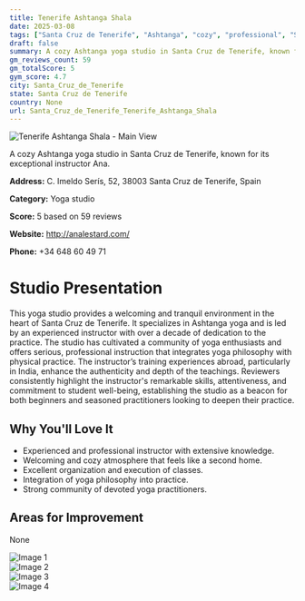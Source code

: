 ```yaml
---
title: Tenerife Ashtanga Shala
date: 2025-03-08
tags: ["Santa Cruz de Tenerife", "Ashtanga", "cozy", "professional", "Santa Cruz de Tenerife"]  
draft: false
summary: A cozy Ashtanga yoga studio in Santa Cruz de Tenerife, known for its exceptional instructor Ana.
gm_reviews_count: 59
gm_totalScore: 5
gym_score: 4.7
city: Santa_Cruz_de_Tenerife
state: Santa Cruz de Tenerife
country: None
url: Santa_Cruz_de_Tenerife_Tenerife_Ashtanga_Shala
---
```


<div className="aspect-[16/9] relative my-8">
  <img 
    src="https://lh5.googleusercontent.com/p/AF1QipOhArXddRcHC1IB5wa36l7PjpRHrYEAoCJbBdLB=w1920-h1080-k-no"
    alt="Tenerife Ashtanga Shala - Main View"
    className="object-cover absolute inset-0 w-full h-full rounded-lg"
  />
</div>

A cozy Ashtanga yoga studio in Santa Cruz de Tenerife, known for its exceptional instructor Ana.

**Address:** C. Imeldo Serís, 52, 38003 Santa Cruz de Tenerife, Spain

**Category:** Yoga studio

**Score:** 5 based on 59 reviews

**Website:** http://analestard.com/

**Phone:** +34 648 60 49 71

# Studio Presentation

This yoga studio provides a welcoming and tranquil environment in the heart of Santa Cruz de Tenerife. It specializes in Ashtanga yoga and is led by an experienced instructor with over a decade of dedication to the practice. The studio has cultivated a community of yoga enthusiasts and offers serious, professional instruction that integrates yoga philosophy with physical practice. The instructor’s training experiences abroad, particularly in India, enhance the authenticity and depth of the teachings. Reviewers consistently highlight the instructor's remarkable skills, attentiveness, and commitment to student well-being, establishing the studio as a beacon for both beginners and seasoned practitioners looking to deepen their practice.



## Why You'll Love It

- Experienced and professional instructor with extensive knowledge.
- Welcoming and cozy atmosphere that feels like a second home.
- Excellent organization and execution of classes.
- Integration of yoga philosophy into practice.
- Strong community of devoted yoga practitioners.

## Areas for Improvement

None

<div className="grid grid-cols-1 xl:grid-cols-2 gap-4 my-8">
<div className="aspect-[4/3] relative"><img src="https://lh3.googleusercontent.com/p/AF1QipO4o54EUXvYox0vObWGRe_N4cgICBIB2rJJCvQS=w1920-h1080-k-no" alt="Image 1" className="object-cover absolute inset-0 w-full h-full rounded-lg" /></div>
<div className="aspect-[4/3] relative"><img src="https://lh5.googleusercontent.com/p/AF1QipM7GQB16mChgdpQ-WR6XY2CxIbM9azNgaJPrY-L=w1920-h1080-k-no" alt="Image 2" className="object-cover absolute inset-0 w-full h-full rounded-lg" /></div>
<div className="aspect-[4/3] relative"><img src="https://lh5.googleusercontent.com/p/AF1QipMA_NGeHPDm8r3hg49-LphejVh43IDBiTAdRwx8=w1920-h1080-k-no" alt="Image 3" className="object-cover absolute inset-0 w-full h-full rounded-lg" /></div>
<div className="aspect-[4/3] relative"><img src="https://lh5.googleusercontent.com/p/AF1QipMA6rpUxDRMnBPs328VNMQAXB-sbtgEJtjYO8BD=w1920-h1080-k-no" alt="Image 4" className="object-cover absolute inset-0 w-full h-full rounded-lg" /></div>
</div>